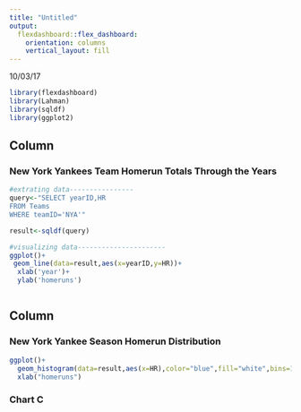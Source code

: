 ```yaml
---
title: "Untitled" 
output: 
  flexdashboard::flex_dashboard:
    orientation: columns
    vertical_layout: fill
---
```

10/03/17

```r
library(flexdashboard)
library(Lahman)
library(sqldf)
library(ggplot2)
```

Column {data-width=650}
-----------------------------------------------------------------------

### New York Yankees Team Homerun Totals Through the Years

```r
#extrating data----------------
query<-"SELECT yearID,HR
FROM Teams
WHERE teamID='NYA'"

result<-sqldf(query)

#visualizing data----------------------
ggplot()+
 geom_line(data=result,aes(x=yearID,y=HR))+
  xlab('year')+
  ylab('homeruns')



```

Column {data-width=350}
-----------------------------------------------------------------------

### New York Yankee Season Homerun Distribution

```r
ggplot()+
  geom_histogram(data=result,aes(x=HR),color="blue",fill="white",bins=15)+
  xlab("homeruns")

```

### Chart C

```r

```

